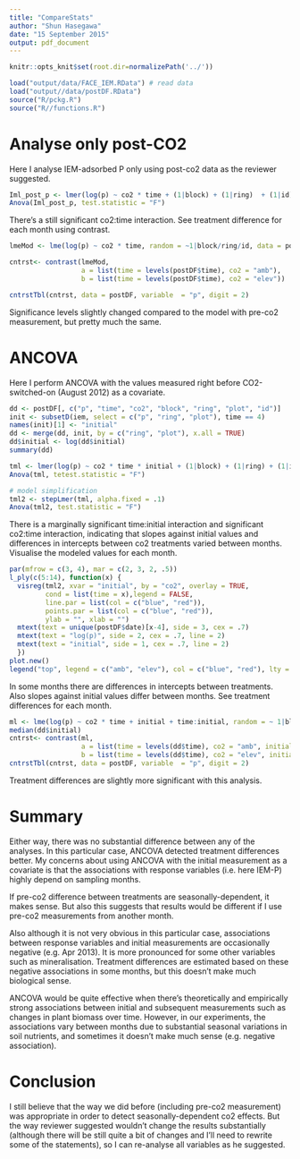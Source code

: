 ```yaml
---
title: "CompareStats"
author: "Shun Hasegawa"
date: "15 September 2015"
output: pdf_document
---
```


```r
knitr::opts_knit$set(root.dir=normalizePath('../'))
```

```r
load("output/data/FACE_IEM.RData") # read data
load("output//data/postDF.RData")
source("R/pckg.R")
source("R//functions.R")
```

# Analyse only post-CO2
Here I analyse IEM-adsorbed P only using post-co2 data as the reviewer suggested.

```r
Iml_post_p <- lmer(log(p) ~ co2 * time + (1|block) + (1|ring)  + (1|id), data = postDF)
Anova(Iml_post_p, test.statistic = "F")
```
There's a still significant co2:time interaction. See treatment difference for each month using contrast.

```r
lmeMod <- lme(log(p) ~ co2 * time, random = ~1|block/ring/id, data = postDF)

cntrst<- contrast(lmeMod, 
                  a = list(time = levels(postDF$time), co2 = "amb"),
                  b = list(time = levels(postDF$time), co2 = "elev"))

cntrstTbl(cntrst, data = postDF, variable  = "p", digit = 2)
```

Significance levels slightly changed compared to the model with pre-co2 measurement, but pretty much the same.

# ANCOVA
Here I perform ANCOVA with the values measured right before CO2-switched-on (August 2012) as a covariate.

```r
dd <- postDF[, c("p", "time", "co2", "block", "ring", "plot", "id")]
init <- subsetD(iem, select = c("p", "ring", "plot"), time == 4)
names(init)[1] <- "initial"
dd <- merge(dd, init, by = c("ring", "plot"), x.all = TRUE)
dd$initial <- log(dd$initial)
summary(dd)
```


```r
tml <- lmer(log(p) ~ co2 * time * initial + (1|block) + (1|ring) + (1|id),  data = dd)
Anova(tml, tetest.statistic = "F")

# model simplification
tml2 <- stepLmer(tml, alpha.fixed = .1)
Anova(tml2, test.statistic = "F")
```

There is a marginally significant time:initial interaction and significant co2:time interaction, indicating that slopes against initial values and differences in intercepts between co2 treatments varied between months.
Visualise the modeled values for each month.

```r
par(mfrow = c(3, 4), mar = c(2, 3, 2, .5))
l_ply(c(5:14), function(x) {
  visreg(tml2, xvar = "initial", by = "co2", overlay = TRUE, 
         cond = list(time = x),legend = FALSE, 
         line.par = list(col = c("blue", "red")),
         points.par = list(col = c("blue", "red")),
         ylab = "", xlab = "")
  mtext(text = unique(postDF$date)[x-4], side = 3, cex = .7)
  mtext(text = "log(p)", side = 2, cex = .7, line = 2)
  mtext(text = "initial", side = 1, cex = .7, line = 2)
  })
plot.new()
legend("top", legend = c("amb", "elev"), col = c("blue", "red"), lty = 1, pch = 19, bty = "n")
```

In some months there are differences in intercepts between treatments. Also slopes against initial values differ between months. See treatment differences for each month.

```r
ml <- lme(log(p) ~ co2 * time + initial + time:initial, random = ~ 1|block/ring/id, data = dd)
median(dd$initial)
cntrst<- contrast(ml, 
                  a = list(time = levels(dd$time), co2 = "amb", initial = 0.63),
                  b = list(time = levels(dd$time), co2 = "elev", initial = 0.63))
cntrstTbl(cntrst, data = postDF, variable  = "p", digit = 2)
```

Treatment differences are slightly more significant with this analysis.

# Summary
Either way, there was no substantial difference between any of the analyses. In this particular case, ANCOVA detected treatment differences better. My concerns about using ANCOVA with the initial measurement as a covariate is that the associations with response variables (i.e. here IEM-P) highly depend on sampling months.

If pre-co2 difference between treatments are seasonally-dependent, it makes sense. But also this suggests that results would be different if I use pre-co2 measurements from another month.

Also although it is not very obvious in this particular case, associations between response variables and initial measurements are occasionally negative (e.g. Apr 2013). It is more pronounced for some other variables such as mineralisation. Treatment differences are estimated based on these negative associations in some months, but this doesn't make much biological sense.

ANCOVA would be quite effective when there's theoretically and empirically strong associations between initial and subsequent measurements such as changes in plant biomass over time. However, in our experiments, the associations vary between months due to substantial seasonal variations in soil nutrients, and sometimes it doesn't make much sense (e.g. negative association).  

# Conclusion
I still believe that the way we did before (including pre-co2 measurement) was appropriate in order to detect seasonally-dependent co2 effects. But the way reviewer suggested wouldn't change the results substantially (although there will be still quite a bit of changes and I'll need to rewrite some of the statements), so I can re-analyse all variables as he suggested.
